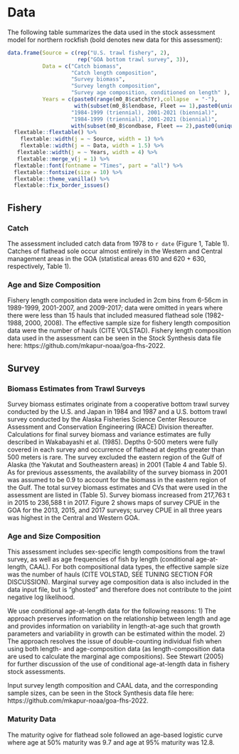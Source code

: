 # Data

The following table summarizes the data used in the stock assessment model for northern rockfish (bold denotes new data for this assessment):

```r

data.frame(Source = c(rep("U.S. trawl fishery", 2),
                      rep("GOA bottom trawl survey", 3)),
           Data = c("Catch biomass",
                    "Catch length composition",
                    "Survey biomass",
                    "Survey length composition", 
                    "Survey age composition, conditioned on length" ),
           Years = c(paste0(range(m0_8$catch$Yr),collapse  = "-"),
                     with(subset(m0_8$lendbase, Fleet == 1),paste0(unique(Yr), collapse = ", ")),
                    "1984-1999 (triennial), 2001-2021 (biennial)",
                    "1984-1999 (triennial), 2001-2021 (biennial)", 
                    with(subset(m0_8$condbase, Fleet == 2),paste0(unique(Yr), collapse = ", "))))  %>% 
  flextable::flextable() %>% 
    flextable::width(j = ~ Source, width = 1) %>% 
    flextable::width(j = ~ Data, width = 1.5) %>% 
   flextable::width(j = ~ Years, width = 4) %>% 
   flextable::merge_v(j = 1) %>% 
  flextable::font(fontname = "Times", part = "all") %>% 
  flextable::fontsize(size = 10) %>% 
  flextable::theme_vanilla() %>% 
  flextable::fix_border_issues() 

```

## Fishery

### Catch

The assessment included catch data from 1978 to `r date` (Figure 1, Table 1). Catches of flathead sole occur almost entirely in the Western and Central management areas in the GOA (statistical areas 610 and 620 + 630, respectively, Table 1).

### Age and Size Composition

Fishery length composition data were included in 2cm bins from 6-56cm in 1989-1999, 2001-2007, and 2009-2017; data were omitted in years where there were less than 15 hauls that included measured flathead sole (1982-1988, 2000, 2008). The effective sample size for fishery length composition data were the number of hauls (CITE VOLSTAD). Fishery length composition data used in the assessment can be seen in the Stock Synthesis data file here: https://github.com/mkapur-noaa/goa-fhs-2022.

## Survey

### Biomass Estimates from Trawl Surveys

Survey biomass estimates originate from a cooperative bottom trawl survey conducted by the U.S. and Japan in 1984 and 1987 and a U.S. bottom trawl survey conducted by the Alaska Fisheries Science Center Resource Assessment and Conservation Engineering (RACE) Division thereafter. Calculations for final survey biomass and variance estimates are fully described in Wakabayashi et al. (1985). Depths 0-500 meters were fully covered in each survey and occurrence of flathead at depths greater than 500 meters is rare. The survey excluded the eastern region of the Gulf of Alaska (the Yakutat and Southeastern areas) in 2001 (Table 4 and Table 5). As for previous assessments, the availability of the survey biomass in 2001 was assumed to be 0.9 to account for the biomass in the eastern region of the Gulf. The total survey biomass estimates and CVs that were used in the assessment are listed in (Table 5).  Survey biomass increased from 217,763 t in 2015 to 236,588 t in 2017.
Figure 2 shows maps of survey CPUE in the GOA for the 2013, 2015, and 2017 surveys; survey CPUE in all three years was highest in the Central and Western GOA.


### Age and Size Composition 
This assessment includes sex-specific length compositions from the trawl survey, as well as age frequencies of fish by length (conditional age-at-length, CAAL). For both compositional data types, the effective sample size was the number of hauls (CITE VOLSTAD, SEE TUNING SECTION FOR DISCUSSION).
Marginal survey age composition data is also included in the data input file, but is "ghosted" and therefore does not contribute to the joint negative log likelihood. 

We use conditional age-at-length data for the following reasons: 1) The approach preserves information on the relationship between length and age and provides information on variability in length-at-age such that growth parameters and variability in growth can be estimated within the model. 2) The approach resolves the issue of double-counting individual fish when using both length- and age-composition data (as length-composition data are used to calculate the marginal age compositions). See Stewart (2005) for further discussion of the use of conditional age-at-length data in fishery stock assessments.  

Input survey length composition and CAAL data, and the corresponding sample sizes, can be seen in the Stock Synthesis data file here: https://github.com/mkapur-noaa/goa-fhs-2022.


### Maturity Data
The maturity ogive for flathead sole followed an age-based logistic curve where age at 50% maturity was 9.7 and age at 95% maturity was 12.8. 


